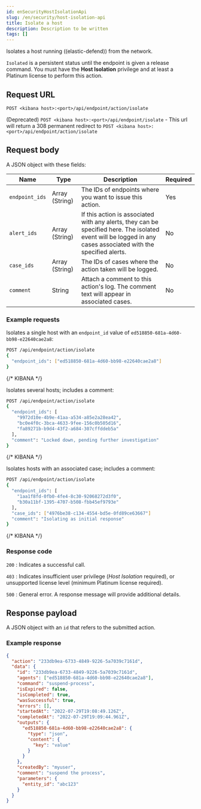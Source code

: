 ```yaml
---
id: enSecurityHostIsolationApi
slug: /en/security/host-isolation-api
title: Isolate a host
description: Description to be written
tags: []
---
```


<div id="host-isolation-api"></div>

Isolates a host running ((elastic-defend)) from the network.

`Isolated` is a persistent status until the endpoint is given a release command. You must have the **Host Isolation** <DocLink id="enSecurityEndpointManagementReq">privilege</DocLink> and at least a Platinum license to perform this action.

## Request URL

`POST <kibana host>:<port>/api/endpoint/action/isolate`

(Deprecated) `POST <kibana host>:<port>/api/endpoint/isolate` - This url will return a 308 permanent redirect to `POST <kibana host>:<port>/api/endpoint/action/isolate`

## Request body

A JSON object with these fields:

| Name | Type | Description | Required |
|---|---|---|---|
| `endpoint_ids` | Array (String) | The IDs of endpoints where you want to issue this action. | Yes |
| `alert_ids` | Array (String) | If this action is associated with any alerts, they can be specified here. The isolated event will be logged in any cases associated with the specified alerts. | No |
| `case_ids` | Array (String) | The IDs of cases where the action taken will be logged. | No |
| `comment` | String | Attach a comment to this action's log. The comment text will appear in associated cases. | No |

### Example requests

Isolates a single host with an `endpoint_id` value of `ed518850-681a-4d60-bb98-e22640cae2a8`:

```sh
POST /api/endpoint/action/isolate
{
  "endpoint_ids": ["ed518850-681a-4d60-bb98-e22640cae2a8"]
}
```
{/* KIBANA */}

Isolates several hosts; includes a comment:

```sh
POST /api/endpoint/action/isolate
{
  "endpoint_ids": [
  	"9972d10e-4b9e-41aa-a534-a85e2a28ea42",
  	"bc0e4f0c-3bca-4633-9fee-156c0b505d16",
  	"fa89271b-b9d4-43f2-a684-307cffddeb5a"
  ],
  "comment": "Locked down, pending further investigation"
}
```
{/* KIBANA */}

Isolates hosts with an associated case; includes a comment:

```sh
POST /api/endpoint/action/isolate
{
  "endpoint_ids": [
  	"1aa1f8fd-0fb0-4fe4-8c30-92068272d3f0",
  	"b30a11bf-1395-4707-b508-fbb45ef9793e"
  ],
  "case_ids": ["4976be38-c134-4554-bd5e-0fd89ce63667"]
  "comment": "Isolating as initial response"
}
```
{/* KIBANA */}

### Response code

`200` 
    : Indicates a successful call.

`403` 
    : 	Indicates insufficient user privilege (*Host Isolation* required), or unsupported license level (minimum Platinum license required).

`500` 
    : 	General error. A response message will provide additional details.

## Response payload

A JSON object with an `id` that refers to the submitted action.

### Example response

```json
{
  "action": "233db9ea-6733-4849-9226-5a7039c7161d",
  "data": {
    "id": "233db9ea-6733-4849-9226-5a7039c7161d",
    "agents": ["ed518850-681a-4d60-bb98-e22640cae2a8"],
    "command": "suspend-process",
    "isExpired": false,
    "isCompleted": true,
    "wasSuccessful": true,
    "errors": [],
    "startedAt": "2022-07-29T19:08:49.126Z",
    "completedAt": "2022-07-29T19:09:44.961Z",
    "outputs": {
      "ed518850-681a-4d60-bb98-e22640cae2a8": {
        "type": "json",
        "content": {
          "key": "value"
        }
      }
    },
    "createdBy": "myuser",
    "comment": "suspend the process",
    "parameters": {
      "entity_id": "abc123"
    }
  }
}
```
